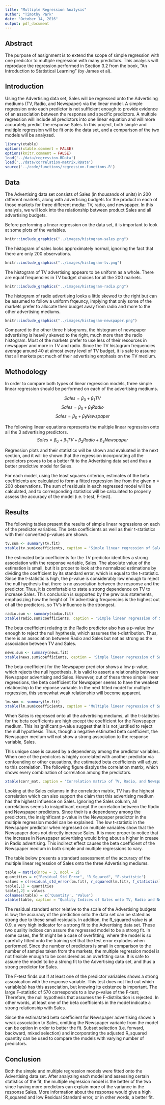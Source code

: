 ```yaml
---
title: "Multiple Regression Analysis"
author: "Timothy Park"
date: "October 14, 2016"
output: pdf_document
---
```


## Abstract
The purpose of assignment is to extend the scope of simple regression with one predictor to multiple regression with many predictors. This analysis will reproduce the regression performed in Section 3.2 from the book, "An Introduction to Statistical Learning" (by James et al).

## Introduction
Using the Advertising data set, Sales will be regressed onto the Advertising mediums (TV, Radio, and Newspaper) via the linear model. A simple regression onto each predictor is not sufficient enough to provide evidence of an association between the response and specific predictors. A multiple regression will include all predictors into one linear equation and will more accurately predict the response Sales. In this project, both simple and multiple regression will be fit onto the data set, and a comparison of the two models will be analyzed.

```r
library(xtable)
options(xtable.comment = FALSE)
options(knitr.comment = FALSE)
load('../data/regression.RData')
load('../data/correlation-matrix.RData')
source('../code/functions/regression-functions.R')
```

## Data
The Advertising data set consists of Sales (in thousands of units) in 200 different markets, along with advertising budgets for the product in each of those markets for three different media: TV, radio, and newspaper. In this analysis, we will look into the relationship between product Sales and all advertising budgets.

Before performing a linear regression on the data set, it is important to look at some plots of the variables.

```r
knitr::include_graphics("../images/histogram-sales.png")
```

The histogram of sales looks approximately normal, ignoring the fact that there are only 200 observations.

```r
knitr::include_graphics("../images/histogram-tv.png")
```

The histogram of TV advertising appears to be uniform as a whole. There are equal frequencies in TV budget choices for all the 200 markets.

```r
knitr::include_graphics("../images/histogram-radio.png")
```

The histogram of radio advertising looks a little skewed to the right but can be assumed to follow a uniform frqeuncy, implying that only some of the markets prefer to allocate their budget away from radio and more to the other advertising mediums.

```r
knitr::include_graphics("../images/histogram-newspaper.png")
```

Compared to the other three histograms, the histogram of newspaper advertising is heavily skewed to the right, much more than the radio histogram. Most of the markets prefer to use less of their resources in newspaper and more in TV and radio. Since the TV histogram frequencies average around 40 at almost every level of TV budget, it is safe to assume that all markets put much of their advertising emphasis on the TV medium.

## Methodology
In order to compare both types of linear regression models, three simple linear regression should be performed on each of the advertising mediums.

$$Sales = \beta_0 + \beta_1TV$$
$$Sales = \beta_0 + \beta_1Radio$$
$$Sales = \beta_0 + \beta_1Newspaper$$

The following linear equations represents the multiple linear regression onto all the 3 advertising predictors.
$$Sales = \beta_0 + \beta_1TV + \beta_2Radio + \beta_3Newspaper$$ 

Regression plots and their statistics will be shown and evaluated in the next section, and it will be shown that the regression incorporating all the predictors proves to be a better fit to the Advertising data set and thus a better predictive model for Sales.
                         
For each model, using the least squares criterion, estimates of the beta coefficients are calculated to form a fitted regression line from the given n = 200 observations. The sum of residuals in each regressed model will be calculated, and to corresponding statistics will be calculated to properly assess the accuracy of the model (i.e. t-test, F-test).

## Results
The following tables present the results of simple linear regressions on each of the predictor variables. The beta coefficients as well as their t-statistics with their converted p-values are shown.
```r
tv.sum <- summary(tv.fit)
xtable(tv.sum$coefficients, caption = 'Simple linear regression of Sales onto TV')
```

The estimated beta coefficients for the TV predictor identifies a strong association with the response variable, Sales. The absolute value of the estimation is small, but it is proper to look at the normalized estimations by dividing the coefficient by its standard error, which is equal to the t-statistic. Since the t-statistic is high, the p-value is considerably low enough to reject the null hypthesis that there is no association between the response and the predictor. Thus, it is comfortable to state a strong dependence on TV to increase Sales. This conclusion is supported by the previous statements, emphasizing how the height of TV advertising frequencies is the highest out of all the predictors, so TV's influence is the strongest.

```r
radio.sum <- summary(radio.fit)
xtable(radio.sum$coefficients, caption = 'Simple linear regression of Sales onto Radio')
```

The beta coefficient relating to the Radio predictor also has a p-value low enough to reject the null hypthesis, which assumes the t-distribution. Thus, there is an association between Radio and Sales but not as strong as the association between TV and Sales.

```r
news.sum <- summary(news.fit)
xtable(news.sum$coefficients, caption = 'Simple linear regression of Sales onto Newspaper')
```

The beta coefficient for the Newspaper predictor shows a low p-value, which rejects the null hypothesis. It is valid to assert a relationship between Newspaper advertising and Sales. However, out of these three simple linear regressions, the beta coefficient for Newspaper seems to have the weakest relationship to the reponse variable. In the next fitted model for multiple regression, this somewhat weak relationship will become apparent.
```r
lm.sum <- summary(lm.fit)
xtable(lm.sum$coefficients, caption = 'Multiple linear regression of Sales onto Three Advertising Mediums')
```

When Sales is regressed onto all the advertising mediums, all the t-statistics for the beta coefficients are high except the coefficient for the Newspaper medium. This insignificant p-value suggest that it is not justified to reject the null hypothesis. Thus, though a negative estimated beta coefficient, the Newspaper medium will not show a strong association to the response variable, Sales. 

\newpage

This unique case is caused by a dependency among the predictor variables. When one of the predictors is highly correlated with another predictor via confounding or other causations, the estimated beta coefficients will adjust to this correlation. The following figure displys the correlation matrix, which shows every combination of correlation among the predictors.

```r
xtable(corr_mat, caption = 'Correlation matrix of TV, Radio, and Newspaper Advertising Variables')
```

Looking at the Sales columns in the correlation matrix, TV has the highest correlation which can also support the claim that this advertising medium has the highest influence on Sales. Ignoring the Sales column, all correlations seems to insignificant except the correlation between the Radio and Newspaper predictors. Since their is a dependency among the predictors, the insignificant p-value in the Newspaper predictor in the multiple regression model can be explained. The low t-statistic in the Newspaper predictor when regressed on multiple variables show that the Newspaper does not directly increase Sales. It is more proper to notice that the increase in Newspaper advertising would bring about a higher in crease in Radio advertising. This indirect effect causes the beta coefficient of the Newspaper medium in both simple and multiple regressions to vary.

The table below presents a standard assessment of the accuracy of the multiple linear regression of Sales onto the three Advertising mediums.

```r
table = matrix(nrow = 3, ncol = 2)
quantities = c("Residual Std Error", "R_Squared", "F-statistic")
values = c(residual_std_error(lm.fit), r_squared(lm.fit), f_statistic(lm.fit))
table[,1] = quantities
table[,2] = values
colnames(table) = c('Quantity', 'Value')
xtable(table, caption = "Quality Indices of Sales onto TV, Radio and Newspaper Advertising Mediums")
```

The residual standard error relative to the scale of the Advertising budgets is low; the accuracy of the prediction onto the data set can be stated as strong due to these small residuals. In addition, the R_squared value is at 0.9, a very high indicator for a strong fit to the Advertising data set. These two quality indices can assure the regressed model to be a strong fit. In some cases, the fit might be a case of overfitting, where the model is so carefully fitted onto the training set that the test error explodes when performed. Since the number of predictors is small in comparison to the number of samples taken from the markets, the multiple regression model is not flexible enough to be considered as an overfitting case. It is safe to assume the model to be a strong fit to the Advertising data set, and thus a strong predictor for Sales.

The F-test finds out if at least one of the predictor variables shows a strong assosication with the response variable. This test does not find out which variable(s) has this association, but knowing its existence is important. The large F-statistic of 570 corresponds to a low p-value of the F-test; Therefore, the null hypothesis that assumes the F-distribution is rejected. In other words, at least one of the beta coefficients in the model indicate a strong relationship with Sales. 

Since the estimatated beta coefficient for Newspaper advertising shows a weak association to Sales, omitting the Newspaper variable from the model can be option in order to better the fit. Subset selection (i.e. forward, backward, mixed selection) and incorporating the adjusted R_squared quantity can be used to compare the models with varying number of predictors.

## Conclusion
Both the simple and multiple regression models were fitted onto the Advertising data set. After analyzing each model and assessing certain statistics of the fit, the multiple regression model is the better of the two since having more predictors can explain more of the variance in the response Sales. More information about the response would give a high R_squared and low Residual Standard error, or in other words, a better fit. 


